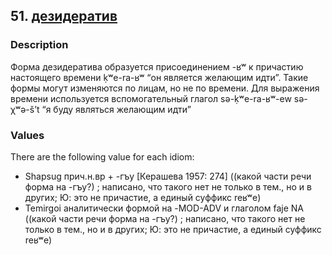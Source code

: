 ## 51. <a href =  'https://agricolamz.github.io/The_Circassian_Isoglosses_Database/51.html'>дезидератив</a>
### Description

Форма дезидератива образуется присоединением -ʁʷ к причастию настоящего времени ḳʷe-ra-ʁʷ "он является желающим идти". Такие формы могут изменяются по лицам, но не по времени. Для выражения времени используется вспомогательный глагол sə-ḳʷe-ra-ʁʷ-ew sə-χʷə-š't "я буду являться желающим идти"

### Values
There are the following value for each idiom:

* Shapsug  прич.н.вр + -гъу [Керашева 1957: 274] ((какой части речи форма на -гъу?) ; написано, что такого нет не только в тем., но и в других; Ю: это не причастие, а единый суффикс reʁʷe)
* Temirgoi  аналитически формой на -MOD-ADV и глаголом faje NA ((какой части речи форма на -гъу?) ; написано, что такого нет не только в тем., но и в других; Ю: это не причастие, а единый суффикс reʁʷe)

